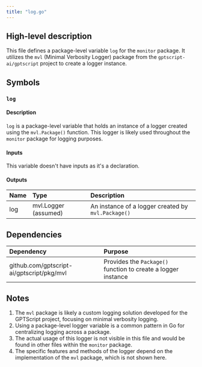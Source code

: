 ```yaml
---
title: "log.go"
---
```


## High-level description
This file defines a package-level variable `log` for the `monitor` package. It utilizes the `mvl` (Minimal Verbosity Logger) package from the `gptscript-ai/gptscript` project to create a logger instance.

## Symbols

### `log`
#### Description
`log` is a package-level variable that holds an instance of a logger created using the `mvl.Package()` function. This logger is likely used throughout the `monitor` package for logging purposes.

#### Inputs
This variable doesn't have inputs as it's a declaration.

#### Outputs
| Name | Type | Description |
|:-----|:-----|:------------|
| log | mvl.Logger (assumed) | An instance of a logger created by `mvl.Package()` |

## Dependencies
| Dependency | Purpose |
|:-----------|:--------|
| github.com/gptscript-ai/gptscript/pkg/mvl | Provides the `Package()` function to create a logger instance |

## Notes
1. The `mvl` package is likely a custom logging solution developed for the GPTScript project, focusing on minimal verbosity logging.
2. Using a package-level logger variable is a common pattern in Go for centralizing logging across a package.
3. The actual usage of this logger is not visible in this file and would be found in other files within the `monitor` package.
4. The specific features and methods of the logger depend on the implementation of the `mvl` package, which is not shown here.